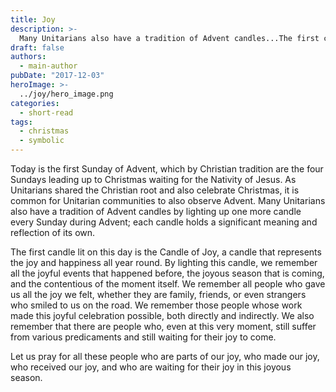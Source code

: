 ```yaml
---
title: Joy
description: >-
  Many Unitarians also have a tradition of Advent candles...The first candle lit on this day is the Candle of Joy, a candle that represents the joy and happiness all year round.
draft: false
authors:
  - main-author
pubDate: "2017-12-03"
heroImage: >-
  ../joy/hero_image.png
categories:
  - short-read
tags:
  - christmas
  - symbolic
---
```


Today is the first Sunday of Advent, which by Christian tradition are the four Sundays leading up to Christmas waiting for the Nativity of Jesus. As Unitarians shared the Christian root and also celebrate Christmas, it is common for Unitarian communities to also observe Advent. Many Unitarians also have a tradition of Advent candles by lighting up one more candle every Sunday during Advent; each candle holds a significant meaning and reflection of its own.

The first candle lit on this day is the Candle of Joy, a candle that represents the joy and happiness all year round. By lighting this candle, we remember all the joyful events that happened before, the joyous season that is coming, and the contentious of the moment itself. We remember all people who gave us all the joy we felt, whether they are family, friends, or even strangers who smiled to us on the road. We remember those people whose work made this joyful celebration possible, both directly and indirectly. We also remember that there are people who, even at this very moment, still suffer from various predicaments and still waiting for their joy to come.

Let us pray for all these people who are parts of our joy, who made our joy, who received our joy, and who are waiting for their joy in this joyous season.